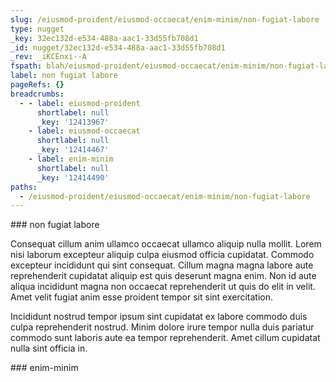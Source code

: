 ```yaml
---
slug: /eiusmod-proident/eiusmod-occaecat/enim-minim/non-fugiat-labore
type: nugget
_key: 32ec132d-e534-488a-aac1-33d55fb708d1
_id: nugget/32ec132d-e534-488a-aac1-33d55fb708d1
_rev: _iKCEnxi--A
fspath: blah/eiusmod-proident/eiusmod-occaecat/enim-minim/non-fugiat-labore.md
label: non fugiat labore
pageRefs: {}
breadcrumbs:
  - - label: eiusmod-proident
      shortlabel: null
      _key: '12413967'
    - label: eiusmod-occaecat
      shortlabel: null
      _key: '12414467'
    - label: enim-minim
      shortlabel: null
      _key: '12414490'
paths:
  - /eiusmod-proident/eiusmod-occaecat/enim-minim/non-fugiat-labore
---
```


<NuggetArea>
<Nugget slug="/eiusmod-proident/eiusmod-occaecat/enim-minim/non-fugiat-labore" type="nugget" _key="32ec132d-e534-488a-aac1-33d55fb708d1" _id="nugget/32ec132d-e534-488a-aac1-33d55fb708d1" _rev="_iKCEnxi--A" fspath="blah/eiusmod-proident/eiusmod-occaecat/enim-minim/non-fugiat-labore.md" label="non fugiat labore" paths="/eiusmod-proident/eiusmod-occaecat/enim-minim/non-fugiat-labore">
<NuggetBody>
### non fugiat labore

Consequat cillum anim ullamco occaecat ullamco aliquip nulla mollit. Lorem nisi laborum excepteur aliquip culpa eiusmod officia cupidatat. Commodo excepteur incididunt qui sint consequat. Cillum magna magna labore aute reprehenderit cupidatat aliquip est quis deserunt magna enim. Non id aute aliqua incididunt magna non occaecat reprehenderit ut quis do elit in velit. Amet velit fugiat anim esse proident tempor sit sint exercitation.

Incididunt nostrud tempor ipsum sint cupidatat ex labore commodo duis culpa reprehenderit nostrud. Minim dolore irure tempor nulla duis pariatur commodo sunt laboris aute ea tempor reprehenderit. Amet cillum cupidatat nulla sint officia in.

</NuggetBody>
<Breadcrumbs>
<Crumbs>
<Crumb _key="12413967" label="eiusmod-proident" /><Crumb _key="12414467" label="eiusmod-occaecat" /><Crumb _key="12414490" label="enim-minim" />
</Crumbs>
</Breadcrumbs>
</Nugget>

<NuggetsInbound>
</NuggetsInbound>
<NuggetsOutbound>
</NuggetsOutbound>
</NuggetArea>
<PassagesInbound>
<Passage direction="inbound" type="passage" _key="12414490" _id="passage/12414490" _rev="_iKCEnxe--A" label="enim-minim" passage="enim-minim" fspath="blah/eiusmod-proident/eiusmod-occaecat/enim-minim" paths="/eiusmod-proident/eiusmod-occaecat/enim-minim" slug="/eiusmod-proident/eiusmod-occaecat/enim-minim">
<NuggetBody>
### enim-minim

</NuggetBody>
<Breadcrumbs>
<Crumbs>
<Crumb _key="12413967" label="eiusmod-proident" /><Crumb _key="12414467" label="eiusmod-occaecat" />
</Crumbs>
</Breadcrumbs>
</Passage>

</PassagesInbound>
<PassagesOutbound>
</PassagesOutbound>